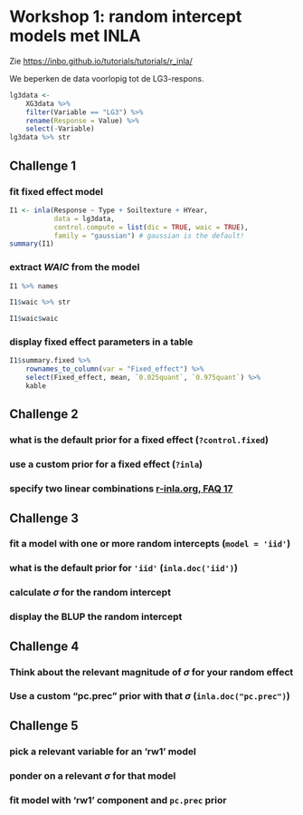 # Workshop 1: random intercept models met INLA

Zie <https://inbo.github.io/tutorials/tutorials/r_inla/>

We beperken de data voorlopig tot de LG3-respons.

```r
lg3data <- 
    XG3data %>% 
    filter(Variable == "LG3") %>% 
    rename(Response = Value) %>% 
    select(-Variable)
lg3data %>% str
```


## Challenge 1

### fit fixed effect model

```r
I1 <- inla(Response ~ Type + Soiltexture + HYear,
           data = lg3data,
           control.compute = list(dic = TRUE, waic = TRUE),
           family = "gaussian") # gaussian is the default!
summary(I1)
```


### extract $WAIC$ from the model

```r
I1 %>% names
```

```r
I1$waic %>% str
```

```r
I1$waic$waic
```


### display fixed effect parameters in a table

```r
I1$summary.fixed %>% 
    rownames_to_column(var = "Fixed_effect") %>% 
    select(Fixed_effect, mean, `0.025quant`, `0.975quant`) %>% 
    kable
```




## Challenge 2

### what is the default prior for a fixed effect (`?control.fixed`)
### use a custom prior for a fixed effect (`?inla`)
### specify two linear combinations [r-inla.org, FAQ 17](http://www.r-inla.org/faq#TOC-I-have-some-linear-combinations-of-the-nodes-in-the-latent-field-that-I-want-to-compute-the-posterior-marginal-of-is-that-possible-)


## Challenge 3

### fit a model with one or more random intercepts (`model = 'iid'`)
### what is the default prior for `'iid'` (`inla.doc('iid')`)
### calculate $\sigma$ for the random intercept
### display the BLUP the random intercept

## Challenge 4

### Think about the relevant magnitude of $\sigma$ for your random effect
### Use a custom "pc.prec" prior with that $\sigma$ (`inla.doc("pc.prec")`)


## Challenge 5

### pick a relevant variable for an 'rw1' model
### ponder on a relevant $\sigma$ for that model
### fit model with 'rw1' component and `pc.prec` prior
